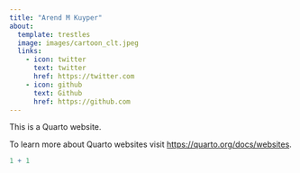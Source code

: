```yaml
---
title: "Arend M Kuyper"
about:
  template: trestles
  image: images/cartoon_clt.jpeg
  links:
    - icon: twitter
      text: twitter
      href: https://twitter.com
    - icon: github
      text: Github
      href: https://github.com
---
```


This is a Quarto website.

To learn more about Quarto websites visit <https://quarto.org/docs/websites>.

```r
1 + 1
```

